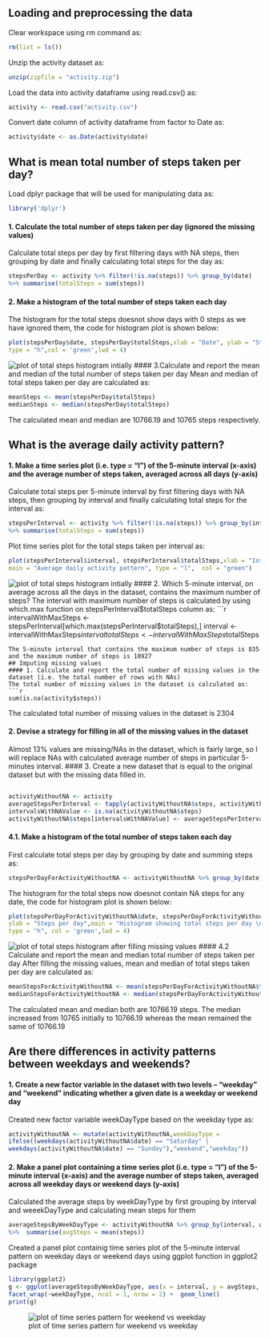 ## Loading and preprocessing the data
Clear workspace using rm command as:
```r
rm(list = ls())
```
Unzip the activity dataset as:
```r
unzip(zipfile = "activity.zip")
```
Load the data into activity dataframe using read.csv() as:
```r
activity <- read.csv("activity.csv")
```
Convert date column of activity dataframe from factor to Date as:
```r
activity$date <- as.Date(activity$date)
```

## What is mean total number of steps taken per day?
Load dplyr package that will be used for manipulating data as:
```r
library('dplyr')
```
#### 1. Calculate the total number of steps taken per day (ignored the missing values)
Calculate total steps per day by first filtering days with NA steps, then grouping by date and finally calculating total steps for the day as:
```r
stepsPerDay <- activity %>% filter(!is.na(steps)) %>% group_by(date) 
%>% summarise(totalSteps = sum(steps))
```
#### 2. Make a histogram of the total number of steps taken each day
The histogram for the total steps  doesnot show days with 0 steps as we have ignored them, the code for histogram plot is shown below:
```r
plot(stepsPerDay$date, stepsPerDay$totalSteps,xlab = "Date", ylab = "Steps per day",
type = "h",col = 'green',lwd = 4)
```
![plot of total steps histogram intially](figure/hist_total_steps_initial.png) 
#### 3.Calculate and report the mean and median of the total number of steps taken per day
Mean and median of total steps taken per day are calculated as:
```r
meanSteps <- mean(stepsPerDay$totalSteps)
medianSteps <- median(stepsPerDay$totalSteps)
```
The calculated mean and median are 10766.19 and 10765 steps respectively.

## What is the average daily activity pattern?
#### 1. Make a time series plot (i.e. type = "l") of the 5-minute interval (x-axis) and the average number of steps taken, averaged across all days (y-axis)  
Calculate total steps per 5-minute interval by first filtering days with NA steps, then grouping by interval and finally calculating total steps for the interval as:
```r
stepsPerInterval <- activity %>% filter(!is.na(steps)) %>% group_by(interval) 
%>% summarise(totalSteps = sum(steps))
```
Plot time series plot for the total steps taken per interval as:
```r
plot(stepsPerInterval$interval, stepsPerInterval$totalSteps,xlab = "Interval", ylab = "Steps",
main = "Average daily activity pattern", type = "l",  col = "green")
```
![plot of total steps histogram intially](figure/time_series_daily.png) 
#### 2. Which 5-minute interval, on average across all the days in the dataset, contains the maximum number of steps?
The interval with maximum number of steps is calculated by using which.max function on stepsPerInterval$totalSteps column as:
```r
intervalWithMaxSteps <- stepsPerInterval[which.max(stepsPerInterval$totalSteps),]
interval <- intervalWithMaxSteps$interval
totalSteps <- intervalWithMaxSteps$totalSteps
```
The 5-minute interval that contains the maximum number of steps is 835 and the maximum number of steps is 10927
## Imputing missing values
#### 1. Calculate and report the total number of missing values in the dataset (i.e. the total number of rows with NAs)
The total number of missing values in the dataset is calculated as:
```r
sum(is.na(activity$steps))
```
The calculated total number of missing values in the dataset is 2304

#### 2. Devise a strategy for filling in all of the missing values in the dataset

Almost 13% values are missing/NAs in the dataset, which is fairly large, so I will replace NAs with calculated average number of steps in particular 5-minutes interval. 
#### 3. Create a new dataset that is equal to the original dataset but with the missing data filled in.
```r

activityWithoutNA <- activity
averageStepsPerInterval <- tapply(activityWithoutNA$steps, activityWithoutNA$interval, mean, na.rm = TRUE)
intervalsWithNAValue <- is.na(activityWithoutNA$steps)
activityWithoutNA$steps[intervalsWithNAValue] <- averageStepsPerInterval[as.character(activityWithoutNA$interval[intervalsWithNAValue])]
```
#### 4.1. Make a histogram of the total number of steps taken each day
First calculate total steps per day by grouping by date and summing steps as:
```r
stepsPerDayForActivityWithoutNA <- activityWithoutNA %>% group_by(date) %>% summarise(totalSteps = sum(steps))
```
The histogram for the total steps now doesnot contain NA steps for any date, the code for histogram plot is shown below:
```r
plot(stepsPerDayForActivityWithoutNA$date, stepsPerDayForActivityWithoutNA$totalSteps,xlab = "Date", 
ylab = "Steps per day",main = "Histogram showing total steps per day \n after filling NAs", 
type = "h", col = 'green',lwd = 4)
```
![plot of total steps histogram after filling missing values](figure/hist_total_steps_after_filling_nas.png)
#### 4.2 Calculate and report the mean and median total number of steps taken per day
After filling the missing values, mean and median of total steps taken per day are calculated as:
```r
meanStepsForActivityWithoutNA <- mean(stepsPerDayForActivityWithoutNA$totalSteps)
medianStepsForActivityWithoutNA <- median(stepsPerDayForActivityWithoutNA$totalSteps)
```
The calculated mean and median both are 10766.19 steps. The median increased from 10765 initially to 10766.19 whereas the mean remained the same of 10766.19

## Are there differences in activity patterns between weekdays and weekends?
#### 1. Create a new factor variable in the dataset with two levels – “weekday” and “weekend” indicating whether a given date is a weekday or weekend day
Created new factor variable weekDayType based on the weekday type as:
```r
activityWithoutNA <- mutate(activityWithoutNA,weekDayType = 
ifelse((weekdays(activityWithoutNA$date) == "Saturday" | 
weekdays(activityWithoutNA$date) == "Sunday"),"weekend","weekday"))
```

#### 2. Make a panel plot containing a time series plot (i.e. type = "l") of the 5-minute interval (x-axis) and the average number of steps taken, averaged across all weekday days or weekend days (y-axis)
Calculated the average steps by weekDayType by first grouping by interval and weeekDayType and calculating mean steps for them
```r
averageStepsByWeekDayType <- activityWithoutNA %>% group_by(interval, weekDayType) 
%>%  summarise(avgSteps = mean(steps))
```
Created a panel plot containig time series plot of the 5-minute interval pattern on weekday days or weekend days using ggplot function in ggplot2 package
```r
library(ggplot2)
g <- ggplot(averageStepsByWeekDayType, aes(x = interval, y = avgSteps, col = weekDayType)) +  
facet_wrap(~weekDayType, ncol = 1, nrow = 2) +  geom_line() 
print(g)
```
![plot of time series pattern for weekend vs weekday](figure/time_series_pattern_weekend_vs_weekday.png)
